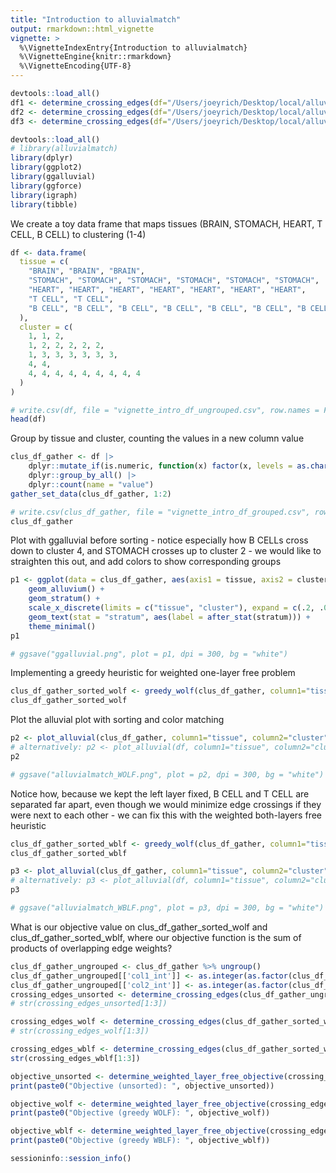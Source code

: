 ```yaml
---
title: "Introduction to alluvialmatch"
output: rmarkdown::html_vignette
vignette: >
  %\VignetteIndexEntry{Introduction to alluvialmatch}
  %\VignetteEngine{knitr::rmarkdown}
  %\VignetteEncoding{UTF-8}
---
```


```r
devtools::load_all()
df1 <- determine_crossing_edges(df="/Users/joeyrich/Desktop/local/alluvialmatch/tmp_files/clus_df_gather_new2.csv", column1="tissue", column2="leiden", output_df_path="/Users/joeyrich/Desktop/local/alluvialmatch/tmp_files/crossing3.csv")
df2 <- determine_crossing_edges(df="/Users/joeyrich/Desktop/local/alluvialmatch/tmp_files/clus_df_gather_new2.csv")
df3 <- determine_crossing_edges(df="/Users/joeyrich/Desktop/local/alluvialmatch/tests/testthat/ground_truth/sorting_wblf_df.csv", column1="col1_int", column2="col2_int")
```


```r
devtools::load_all()
# library(alluvialmatch)
library(dplyr)
library(ggplot2)
library(ggalluvial)
library(ggforce)
library(igraph)
library(tibble)
```

We create a toy data frame that maps tissues (BRAIN, STOMACH, HEART, T CELL, B CELL) to clustering (1-4)
```r
df <- data.frame(
  tissue = c(
    "BRAIN", "BRAIN", "BRAIN",
    "STOMACH", "STOMACH", "STOMACH", "STOMACH", "STOMACH", "STOMACH",
    "HEART", "HEART", "HEART", "HEART", "HEART", "HEART", "HEART",
    "T CELL", "T CELL",
    "B CELL", "B CELL", "B CELL", "B CELL", "B CELL", "B CELL", "B CELL", "B CELL", "B CELL"
  ),
  cluster = c(
    1, 1, 2,
    1, 2, 2, 2, 2, 2,
    1, 3, 3, 3, 3, 3, 3,
    4, 4,
    4, 4, 4, 4, 4, 4, 4, 4, 4
  )
)

# write.csv(df, file = "vignette_intro_df_ungrouped.csv", row.names = FALSE, quote = FALSE)
head(df)
```

Group by tissue and cluster, counting the values in a new column value
```r
clus_df_gather <- df |>
    dplyr::mutate_if(is.numeric, function(x) factor(x, levels = as.character(sort(unique(x))))) |>
    dplyr::group_by_all() |>
    dplyr::count(name = "value")
gather_set_data(clus_df_gather, 1:2)

# write.csv(clus_df_gather, file = "vignette_intro_df_grouped.csv", row.names = FALSE, quote = FALSE)
clus_df_gather
```


Plot with ggalluvial before sorting - notice especially how B CELLs cross down to cluster 4, and STOMACH crosses up to cluster 2 - we would like to straighten this out, and add colors to show corresponding groups
```r
p1 <- ggplot(data = clus_df_gather, aes(axis1 = tissue, axis2 = cluster, y = value)) +
    geom_alluvium() +
    geom_stratum() +
    scale_x_discrete(limits = c("tissue", "cluster"), expand = c(.2, .05)) +
    geom_text(stat = "stratum", aes(label = after_stat(stratum))) +
    theme_minimal()
p1

# ggsave("ggalluvial.png", plot = p1, dpi = 300, bg = "white")
```
Implementing a greedy heuristic for weighted one-layer free problem
```r
clus_df_gather_sorted_wolf <- greedy_wolf(clus_df_gather, column1="tissue", column2="cluster", column_weights = "value", sorting_algorithm = "greedy_WOLF")
clus_df_gather_sorted_wolf
```

Plot the alluvial plot with sorting and color matching
```r
p2 <- plot_alluvial(clus_df_gather, column1="tissue", column2="cluster", column_weights = "value", sorting_algorithm = "greedy_WOLF", fixed_column = 1)
# alternatively: p2 <- plot_alluvial(df, column1="tissue", column2="cluster", sorting_algorithm = "greedy_WOLF", fixed_column = 1)
p2

# ggsave("alluvialmatch_WOLF.png", plot = p2, dpi = 300, bg = "white")
```

Notice how, because we kept the left layer fixed, B CELL and T CELL are separated far apart, even though we would minimize edge crossings if they were next to each other - we can fix this with the weighted both-layers free heuristic
```r
clus_df_gather_sorted_wblf <- greedy_wolf(clus_df_gather, column1="tissue", column2="cluster", column_weights = "value", sorting_algorithm = "greedy_WBLF")  # output_df_path = "vignette_intro_df_cluster_wblf.csv"
clus_df_gather_sorted_wblf
```

```r
p3 <- plot_alluvial(clus_df_gather, column1="tissue", column2="cluster", column_weights = "value", sorting_algorithm = "greedy_WBLF")  # output_plot_path = "vignette_intro_plot.png"
# alternatively: p3 <- plot_alluvial(df, column1="tissue", column2="cluster", sorting_algorithm = "greedy_WBLF")
p3

# ggsave("alluvialmatch_WBLF.png", plot = p3, dpi = 300, bg = "white")
```

What is our objective value on clus_df_gather_sorted_wolf and clus_df_gather_sorted_wblf, where our objective function is the sum of products of overlapping edge weights?
```r
clus_df_gather_ungrouped <- clus_df_gather %>% ungroup()
clus_df_gather_ungrouped[['col1_int']] <- as.integer(as.factor(clus_df_gather_ungrouped[["tissue"]]))
clus_df_gather_ungrouped[['col2_int']] <- as.integer(as.factor(clus_df_gather_ungrouped[["cluster"]]))
crossing_edges_unsorted <- determine_crossing_edges(clus_df_gather_ungrouped, column1="col1_int", column2="col2_int", column_weights = "value")
# str(crossing_edges_unsorted[1:3])

crossing_edges_wolf <- determine_crossing_edges(clus_df_gather_sorted_wolf, column1="col1_int", column2="col2_int", column_weights = "value")
# str(crossing_edges_wolf[1:3])

crossing_edges_wblf <- determine_crossing_edges(clus_df_gather_sorted_wblf, column1="col1_int", column2="col2_int", column_weights = "value")  # output_df_path = "vignette_intro_crossing_wblf.csv"
str(crossing_edges_wblf[1:3])
```

```r
objective_unsorted <- determine_weighted_layer_free_objective(crossing_edges_unsorted)
print(paste0("Objective (unsorted): ", objective_unsorted))

objective_wolf <- determine_weighted_layer_free_objective(crossing_edges_wolf)
print(paste0("Objective (greedy WOLF): ", objective_wolf))

objective_wblf <- determine_weighted_layer_free_objective(crossing_edges_wblf)
print(paste0("Objective (greedy WBLF): ", objective_wblf))
```

```r
sessioninfo::session_info()
```
